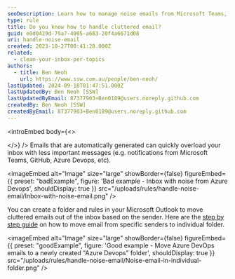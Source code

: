 ```yaml
---
seoDescription: Learn how to manage noise emails from Microsoft Teams, GitHub, Azure Devops and more with simple rules in Outlook.
type: rule
title: Do you know how to handle cluttered email?
guid: e0d0429d-79a7-4005-a683-20f4a6671d08
uri: handle-noise-email
created: 2023-10-27T00:41:28.000Z
related:
  - clean-your-inbox-per-topics
authors:
  - title: Ben Neoh
    url: https://www.ssw.com.au/people/ben-neoh/
lastUpdated: 2024-09-18T01:47:51.000Z
lastUpdatedBy: Ben Neoh [SSW]
lastUpdatedByEmail: 87377903+Ben0189@users.noreply.github.com
createdBy: Ben Neoh [SSW]
createdByEmail: 87377903+Ben0189@users.noreply.github.com
---
```


<introEmbed
  body={<>

  </>}
/>
Emails that are automatically generated can quickly overload your inbox with less important messages (e.g. notifications from Microsoft Teams, GitHub, Azure Devops, etc).

<imageEmbed
  alt="Image"
  size="large"
  showBorder={false}
  figureEmbed={{
    preset: "badExample",
    figure: 'Bad example - Inbox with noise from Azure Devops',
    shouldDisplay: true
  }}
  src="/uploads/rules/handle-noise-email/Inbox-with-noise-email.png"
/>

You can create a folder and rules in your Microsoft Outlook to move cluttered emails out of the inbox based on the sender. Here are the [step by step guide](https://support.microsoft.com/en-gb/office/always-move-messages-from-a-specific-sender-e28d03c0-077d-4366-a348-4536f0fc9008)  on how to move email from specific senders to individual folder.

<imageEmbed
  alt="Image"
  size="large"
  showBorder={false}
  figureEmbed={{
    preset: "goodExample",
    figure: 'Good example - Move Azure DevOps emails to a newly created "Azure Devops" folder',
    shouldDisplay: true
  }}
  src="/uploads/rules/handle-noise-email/Noise-email-in-individual-folder.png"
/>
